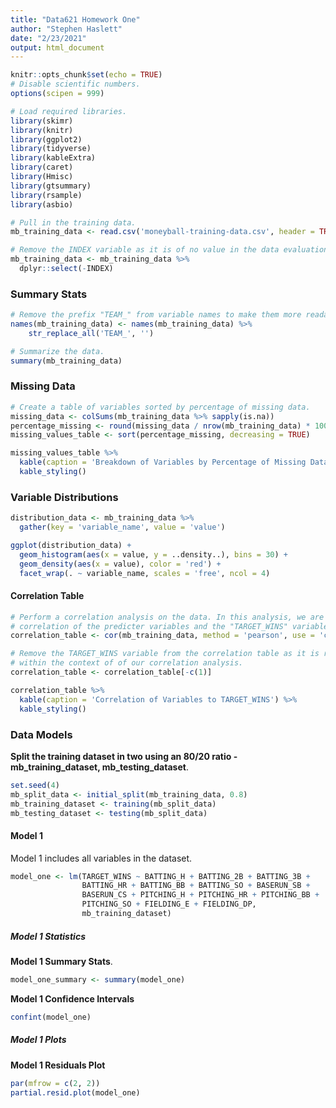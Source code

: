 ```yaml
---
title: "Data621 Homework One"
author: "Stephen Haslett"
date: "2/23/2021"
output: html_document
---
```


```r
knitr::opts_chunk$set(echo = TRUE)
# Disable scientific numbers.
options(scipen = 999)

# Load required libraries.
library(skimr)
library(knitr)
library(ggplot2)
library(tidyverse)
library(kableExtra)
library(caret)
library(Hmisc)
library(gtsummary)
library(rsample)
library(asbio)
```



```r
# Pull in the training data.
mb_training_data <- read.csv('moneyball-training-data.csv', header = TRUE)

# Remove the INDEX variable as it is of no value in the data evaluation.
mb_training_data <- mb_training_data %>% 
  dplyr::select(-INDEX)
```

### Summary Stats

```r
# Remove the prefix "TEAM_" from variable names to make them more readable.
names(mb_training_data) <- names(mb_training_data) %>% 
    str_replace_all('TEAM_', '')

# Summarize the data.
summary(mb_training_data)
```


### Missing Data

```r
# Create a table of variables sorted by percentage of missing data. 
missing_data <- colSums(mb_training_data %>% sapply(is.na))
percentage_missing <- round(missing_data / nrow(mb_training_data) * 100, 2)
missing_values_table <- sort(percentage_missing, decreasing = TRUE)

missing_values_table %>%
  kable(caption = 'Breakdown of Variables by Percentage of Missing Data') %>%
  kable_styling()
```


### Variable Distributions

```r
distribution_data <- mb_training_data %>%
  gather(key = 'variable_name', value = 'value')

ggplot(distribution_data) + 
  geom_histogram(aes(x = value, y = ..density..), bins = 30) + 
  geom_density(aes(x = value), color = 'red') +
  facet_wrap(. ~ variable_name, scales = 'free', ncol = 4)
```

#### Correlation Table

```r
# Perform a correlation analysis on the data. In this analysis, we are only interested in the
# correlation of the predicter variables and the "TARGET_WINS" variable.
correlation_table <- cor(mb_training_data, method = 'pearson', use = 'complete.obs')[,1]

# Remove the TARGET_WINS variable from the correlation table as it is redundant
# within the context of of our correlation analysis.
correlation_table <- correlation_table[-c(1)]

correlation_table %>%
  kable(caption = 'Correlation of Variables to TARGET_WINS') %>%
  kable_styling()
```



### Data Models

**Split the training dataset in two using an 80/20 ratio - mb_training_dataset, mb_testing_dataset**.

```r
set.seed(4)
mb_split_data <- initial_split(mb_training_data, 0.8)
mb_training_dataset <- training(mb_split_data)
mb_testing_dataset <- testing(mb_split_data)
```

#### Model 1

Model 1 includes all variables in the dataset.

```r
model_one <- lm(TARGET_WINS ~ BATTING_H + BATTING_2B + BATTING_3B +
                BATTING_HR + BATTING_BB + BATTING_SO + BASERUN_SB +
                BASERUN_CS + PITCHING_H + PITCHING_HR + PITCHING_BB +
                PITCHING_SO + FIELDING_E + FIELDING_DP,
                mb_training_dataset)
```


##### Model 1 Statistics

**Model 1 Summary Stats**.

```r
model_one_summary <- summary(model_one)
```


**Model 1 Confidence Intervals**
```r
confint(model_one)
```

##### Model 1 Plots

**Model 1 Residuals Plot**

```r
par(mfrow = c(2, 2))
partial.resid.plot(model_one)
```
